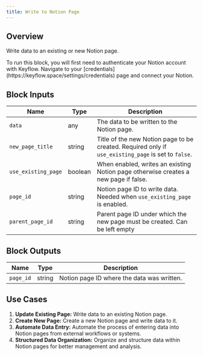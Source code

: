 ```yaml
---
title: Write to Notion Page
---
```


## Overview

Write data to an existing or new Notion page.

<Note>
  To run this block, you will first need to authenticate your Notion account
  with Keyflow. Navigate to your
  [credentials](https://keyflow.space/settings/credentials) page and connect
  your Notion.
</Note>

## Block Inputs

| Name                | Type    | Description                                                                                         |
| ------------------- | ------- | --------------------------------------------------------------------------------------------------- |
| `data`              | any     | The data to be written to the Notion page.                                                          |
| `new_page_title`    | string  | Title of the new Notion page to be created. Required only if `use_existing_page` is set to `false`. |
| `use_existing_page` | boolean | When enabled, writes an existing Notion page otherwise creates a new page if false.                 |
| `page_id`           | string  | Notion page ID to write data. Needed when `use_existing_page` is enabled.                           |
| `parent_page_id`    | string  | Parent page ID under which the new page must be created. Can be left empty                          |

## Block Outputs

| Name      | Type   | Description                                |
| --------- | ------ | ------------------------------------------ |
| `page_id` | string | Notion page ID where the data was written. |

## Use Cases

1. **Update Existing Page:** Write data to an existing Notion page.
2. **Create New Page:** Create a new Notion page and write data to it.
3. **Automate Data Entry:** Automate the process of entering data into Notion pages from external workflows or systems.
4. **Structured Data Organization:** Organize and structure data within Notion pages for better management and analysis.
